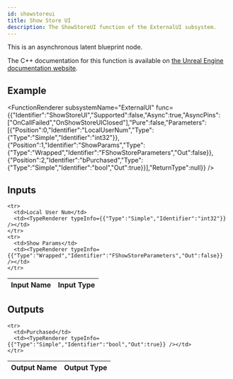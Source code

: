 ```yaml
---
id: showstoreui
title: Show Store UI
description: The ShowStoreUI function of the ExternalUI subsystem.
---
```



This is an asynchronous latent blueprint node.

The C++ documentation for this function is available on [the Unreal Engine documentation website](https://dev.epicgames.com/documentation/en-us/unreal-engine/API/Plugins/OnlineSubsystem/Interfaces/IOnlineExternalUI/).

## Example

<FunctionRenderer subsystemName="ExternalUI" func={{"Identifier":"ShowStoreUI","Supported":false,"Async":true,"AsyncPins":["OnCallFailed","OnShowStoreUIClosed"],"Pure":false,"Parameters":[{"Position":0,"Identifier":"LocalUserNum","Type":{"Type":"Simple","Identifier":"int32"}},{"Position":1,"Identifier":"ShowParams","Type":{"Type":"Wrapped","Identifier":"FShowStoreParameters","Out":false}},{"Position":2,"Identifier":"bPurchased","Type":{"Type":"Simple","Identifier":"bool","Out":true}}],"ReturnType":null}} />

## Inputs


<table>
  <thead>
    <tr>
      <th>Input Name</th>
      <th>Input Type</th>
    </tr>
  </thead>
  <tbody>
    
    <tr>
      <td>Local User Num</td>
      <td><TypeRenderer typeInfo={{"Type":"Simple","Identifier":"int32"}} /></td>
    </tr>
    <tr>
      <td>Show Params</td>
      <td><TypeRenderer typeInfo={{"Type":"Wrapped","Identifier":"FShowStoreParameters","Out":false}} /></td>
    </tr>
  </tbody>
</table>


## Outputs


<table>
  <thead>
    <tr>
      <th>Output Name</th>
      <th>Output Type</th>
    </tr>
  </thead>
  <tbody>
    
    <tr>
      <td>Purchased</td>
      <td><TypeRenderer typeInfo={{"Type":"Simple","Identifier":"bool","Out":true}} /></td>
    </tr>
  </tbody>
</table>


